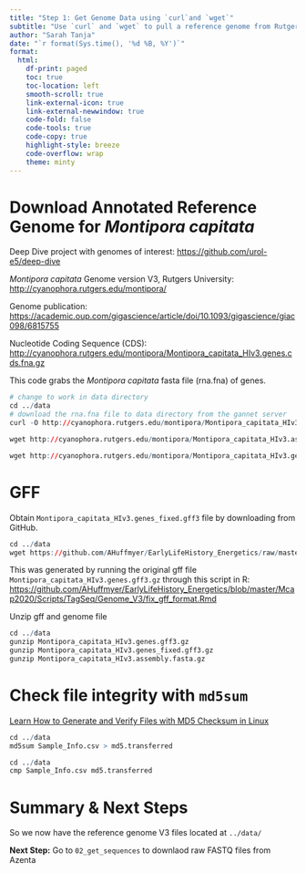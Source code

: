 ```yaml
---
title: "Step 1: Get Genome Data using `curl`and `wget`"
subtitle: "Use `curl` and `wget` to pull a reference genome from Rutgers University"
author: "Sarah Tanja"
date: "`r format(Sys.time(), '%d %B, %Y')`"
format:
  html:
    df-print: paged
    toc: true
    toc-location: left
    smooth-scroll: true
    link-external-icon: true
    link-external-newwindow: true
    code-fold: false
    code-tools: true
    code-copy: true
    highlight-style: breeze
    code-overflow: wrap
    theme: minty
---
```


# Download Annotated Reference Genome for *Montipora capitata*

Deep Dive project with genomes of interest: <https://github.com/urol-e5/deep-dive>

*Montipora capitata* Genome version V3, Rutgers University: <http://cyanophora.rutgers.edu/montipora/>

Genome publication: <https://academic.oup.com/gigascience/article/doi/10.1093/gigascience/giac098/6815755>

Nucleotide Coding Sequence (CDS): <http://cyanophora.rutgers.edu/montipora/Montipora_capitata_HIv3.genes.cds.fna.gz>

This code grabs the *Montipora capitata* fasta file (rna.fna) of genes.

```r
# change to work in data directory
cd ../data
# download the rna.fna file to data directory from the gannet server
curl -O http://cyanophora.rutgers.edu/montipora/Montipora_capitata_HIv3.genes.cds.fna.gz

wget http://cyanophora.rutgers.edu/montipora/Montipora_capitata_HIv3.assembly.fasta.gz

wget http://cyanophora.rutgers.edu/montipora/Montipora_capitata_HIv3.genes.gff3.gz
```

# GFF

Obtain `Montipora_capitata_HIv3.genes_fixed.gff3` file by downloading from GitHub.

```r
cd ../data
wget https://github.com/AHuffmyer/EarlyLifeHistory_Energetics/raw/master/Mcap2020/Data/TagSeq/Montipora_capitata_HIv3.genes_fixed.gff3.gz
```

This was generated by running the original gff file `Montipora_capitata_HIv3.genes.gff3.gz` through this script in R: <https://github.com/AHuffmyer/EarlyLifeHistory_Energetics/blob/master/Mcap2020/Scripts/TagSeq/Genome_V3/fix_gff_format.Rmd>

Unzip gff and genome file

```r
cd ../data
gunzip Montipora_capitata_HIv3.genes.gff3.gz
gunzip Montipora_capitata_HIv3.genes_fixed.gff3.gz
gunzip Montipora_capitata_HIv3.assembly.fasta.gz
```

# Check file integrity with `md5sum`

::: callout-info
[Learn How to Generate and Verify Files with MD5 Checksum in Linux](https://www.tecmint.com/generate-verify-check-files-md5-checksum-linux/)
:::

```r
cd ../data
md5sum Sample_Info.csv > md5.transferred
```

```r
cd ../data
cmp Sample_Info.csv md5.transferred
```


# Summary & Next Steps

So we now have the reference genome V3 files located at `../data/`

::: callout-info
**Next Step:** Go to `02_get_sequences` to downlaod raw FASTQ files from Azenta
:::
